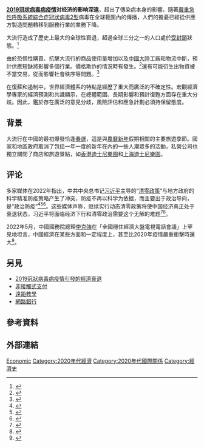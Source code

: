 {{Expand language|1=en|time=2021-10-04T04:14:26+00:00}}
{{note TA
|T=zh-hant:2019冠状病毒病疫情对经济的影响;zh-tw:嚴重特殊傳染性肺炎疫情對經濟的影響;
|1=zh-hans:2019冠状病毒病;zh-hant:2019冠狀病毒病;zh-tw:嚴重特殊傳染性肺炎;
}}
{{2019冠狀病毒病疫情邊欄}}
'''[[2019冠状病毒病疫情|2019冠状病毒病疫情]]对经济的影响深遠'''，超出了傳染病本身的影響。隨著[[嚴重急性呼吸系統綜合症冠狀病毒2型|嚴重急性呼吸系統綜合症冠狀病毒2型]]病毒在全球範圍內的傳播，人們的擔憂已經從供應方製造問題轉移到服務行業的業務下降。

大流行造成了歷史上最大的全球性衰退，超過全球三分之一的人口處於[[行動限制|受封鎖]]狀態。<ref>{{Cite web |url=https://www.businessinsider.com.au/countries-on-lockdown-coronavirus-italy-2020-3 |title=A third of the global population is on coronavirus lockdown — here's our constantly updated list of countries and restrictions |first1=Juliana |last1=Kaplan |first2=Lauren |last2=Frias |first3=Morgan |last3=McFall-Johnsen |date=14 March 2020 |website=Business Insider Australia |language=en |access-date=15 April 2020 |archive-date=2020-06-26 |archive-url=https://web.archive.org/web/20200626062358/https://www.businessinsider.com.au/countries-on-lockdown-coronavirus-italy-2020-3 }}</ref>

由於恐慌性購買、抗擊大流行的商品使用量增加以及[[中國大陸|中國大陸]]工廠和物流中斷，預計供應短缺將影響多個行業。價格欺詐的情況時有發生。<ref>{{cite news|url=https://www.nytimes.com/2020/03/14/technology/coronavirus-purell-wipes-amazon-sellers.html|title=Price Gouging Complaints Surge Amid Coronavirus Pandemic|website=The New York Times|date=27 March 2020|accessdate=2021-06-12|archive-date=2020-08-30|archive-url=https://web.archive.org/web/20200830053139/https://www.nytimes.com/2020/03/14/technology/coronavirus-purell-wipes-amazon-sellers.html}}</ref>還有可能衍生出物資被不當交易，從而影響社會秩序等問題。<ref>{{cite web|url=https://www.fiercepharma.com/manufacturing/fda-anticipates-drug-and-device-disruptions-as-china-outbreak-plays-out|title=FDA anticipates disruptions, shortages as China outbreak plays out|website=FiercePharma|language=en|access-date=26 February 2020|archive-url=https://web.archive.org/web/20200226021542/https://www.fiercepharma.com/manufacturing/fda-anticipates-drug-and-device-disruptions-as-china-outbreak-plays-out|archive-date=26 February 2020|url-status=live}}</ref>

在復蘇和遏制中，世界經濟體系的特點是經歷了重大而廣泛的不確定性。宏觀經濟學專家的經濟預測和共識顯示，在總體範圍、長期影響和預計復甦方面存在重大分歧。因此，鑑於存在廣泛的意見分歧，風險評估和應急計劃必須持保留態度。

== 背景 ==
大流行在中國的最初爆發恰逢[[春運|春運]]，這是與[[農曆新年|農曆新年]]假期相關的主要旅遊季節。國家和地區政府取消了包括一年一度的新年在內的一些人潮眾多的活動，私營公司也獨立關閉了商店和旅遊景點，如[[香港迪士尼樂園|香港迪士尼樂園]]和[[上海迪士尼樂園|上海迪士尼樂園]]。

== 评论 ==
{{POV-section}}
多家媒体在2022年指出，中共中央总书记[[习近平|习近平]]主导的“[[清零政策|清零政策]]”与地方政府的科学精准防疫策略产生了冲突，防疫不再以科学为依据，而主要出于政治导向，是“政治防疫”<ref>{{cite news |title=中国坚持动态清零 网民抱怨：越清越不灵 |url=https://www.dw.com/zh/%E4%B8%AD%E5%9B%BD%E5%9D%9A%E6%8C%81%E5%8A%A8%E6%80%81%E6%B8%85%E9%9B%B6-%E7%BD%91%E6%B0%91%E6%8A%B1%E6%80%A8%E8%B6%8A%E6%B8%85%E8%B6%8A%E4%B8%8D%E7%81%B5/a-61340003 |accessdate=2022-04-02 |agency=德国之声 |date=2022-04-02 |archive-date=2022-04-22 |archive-url=https://web.archive.org/web/20220422132740/https://www.dw.com/zh/%E4%B8%AD%E5%9B%BD%E5%9D%9A%E6%8C%81%E5%8A%A8%E6%80%81%E6%B8%85%E9%9B%B6-%E7%BD%91%E6%B0%91%E6%8A%B1%E6%80%A8%E8%B6%8A%E6%B8%85%E8%B6%8A%E4%B8%8D%E7%81%B5/a-61340003 }}</ref><ref>{{cite news |title=新冠疫情：奥密克戎重击上海深圳，中国坚持清零的经济成本有多高 |url=https://www.bbc.com/zhongwen/simp/chinese-news-60951944 |accessdate=2022-04-02 |work=BBC News 中文 |date=2022-04-01 |archive-date=2022-04-26 |archive-url=https://web.archive.org/web/20220426023635/https://www.bbc.com/zhongwen/simp/chinese-news-60951944 }}</ref><ref>{{cite news |title=陈破空：上海突然封城，习近平动态清零政策是否还灵验？ |url=https://www.rfi.fr/cn/%E4%B8%93%E6%A0%8F%E6%A3%80%E7%B4%A2/%E5%85%AC%E6%B0%91%E8%AE%BA%E5%9D%9B/20220401-%E9%99%88%E7%A0%B4%E7%A9%BA-%E4%B8%8A%E6%B5%B7%E7%AA%81%E7%84%B6%E5%B0%81%E5%9F%8E%EF%BC%8C%E4%B9%A0%E8%BF%91%E5%B9%B3%E5%8A%A8%E6%80%81%E6%B8%85%E9%9B%B6%E6%94%BF%E7%AD%96%E6%98%AF%E5%90%A6%E8%BF%98%E7%81%B5%E9%AA%8C |accessdate=2022-04-02 |work=RFI - 法国国际广播电台 |date=2022-04-01 |archive-date=2022-04-22 |archive-url=https://web.archive.org/web/20220422145825/https://www.rfi.fr/cn/%E4%B8%93%E6%A0%8F%E6%A3%80%E7%B4%A2/%E5%85%AC%E6%B0%91%E8%AE%BA%E5%9D%9B/20220401-%E9%99%88%E7%A0%B4%E7%A9%BA-%E4%B8%8A%E6%B5%B7%E7%AA%81%E7%84%B6%E5%B0%81%E5%9F%8E%EF%BC%8C%E4%B9%A0%E8%BF%91%E5%B9%B3%E5%8A%A8%E6%80%81%E6%B8%85%E9%9B%B6%E6%94%BF%E7%AD%96%E6%98%AF%E5%90%A6%E8%BF%98%E7%81%B5%E9%AA%8C }}</ref>。这些媒体声称，继续实行动态清零政策将使中国经济真正处于衰退状态，习近平将面临经济下行和清零政治需要这个无解的难题<ref>{{cite news |author1=许波 |title=时事大家谈：精准防疫难撼动态清零，上海封城意味着什么？ |url=https://www.voachinese.com/a/voaweishi-2022330-voaio-what-does-the-lockdown-of-shanghai-mean/6508172.html |accessdate=2022-04-02 |work=美国之音 |date=2022-03-31 |archive-date=2022-04-22 |archive-url=https://web.archive.org/web/20220422234641/https://www.voachinese.com/a/voaweishi-2022330-voaio-what-does-the-lockdown-of-shanghai-mean/6508172.html/ }}</ref><ref>{{cite news |author1=小山 |title=上海疫情冲击中国经济引擎 分析称习辗“上海帮” |url=https://www.rfi.fr/cn/%E4%B8%AD%E5%9B%BD/20220403-%E4%B8%8A%E6%B5%B7%E7%96%AB%E6%83%85%E5%86%B2%E5%87%BB%E4%B8%AD%E5%9B%BD%E7%BB%8F%E6%B5%8E%E5%BC%95%E6%93%8E-%E5%88%86%E6%9E%90%E7%A7%B0%E4%B9%A0%E8%BE%97-%E4%B8%8A%E6%B5%B7%E5%B8%AE |accessdate=2022-04-03 |work=RFI - 法国国际广播电台 |date=2022-04-03 |language=zh-cn |archive-date=2022-04-05 |archive-url=https://web.archive.org/web/20220405164830/https://www.rfi.fr/cn/%E4%B8%AD%E5%9B%BD/20220403-%E4%B8%8A%E6%B5%B7%E7%96%AB%E6%83%85%E5%86%B2%E5%87%BB%E4%B8%AD%E5%9B%BD%E7%BB%8F%E6%B5%8E%E5%BC%95%E6%93%8E-%E5%88%86%E6%9E%90%E7%A7%B0%E4%B9%A0%E8%BE%97-%E4%B8%8A%E6%B5%B7%E5%B8%AE }}</ref>。

2022年5月，中國國務院總理[[李克強|李克強]]在「全國穩住經濟大盤電視電話會議」上罕見地坦言，中國經濟在某些方面和一定程度上，甚至比2020年疫情嚴重衝擊時還大<ref>{{cite web |title=李克強罕見開穩經濟會議|url=https://udn.com/news/story/7333/6340966|work=聯合新聞網|date=2022-05-26|accessdate=2022-05-26}}</ref>。

==另見==
{{Portal|2019冠状病毒病}}
*[[2019冠狀病毒病疫情引發的經濟衰退|2019冠狀病毒病疫情引發的經濟衰退]]
*[[非接觸式支付|非接觸式支付]]
*[[遠距教學|遠距教學]]
*[[網路銀行|網路銀行]]

== 參考資料  ==
{{reflist|30em}}

== 外部連結 ==
{{2019-nCoV}}

[[Category:2019冠状病毒病疫情的影响|Economic]]
[[Category:2020年代經濟|Category:2020年代經濟]]
[[Category:2020年代國際關係|Category:2020年代國際關係]]
[[Category:經濟史|Category:經濟史]]